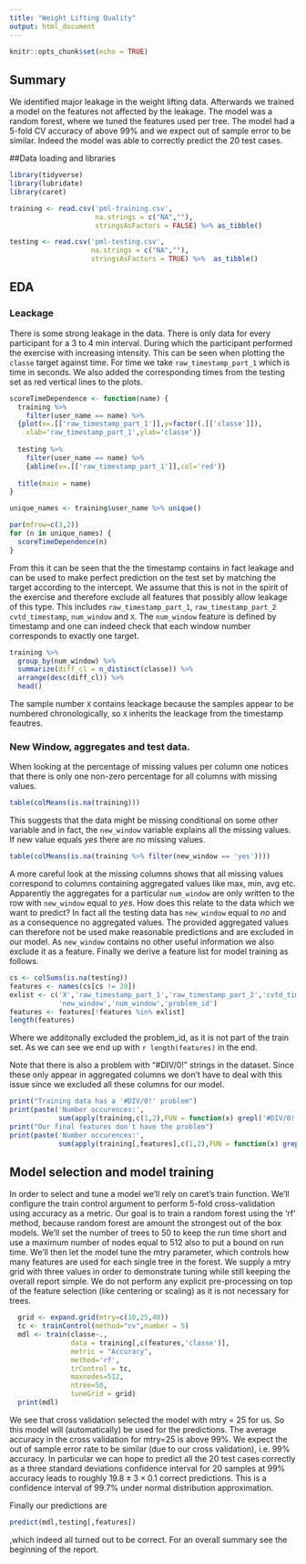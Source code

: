 ```yaml
---
title: "Weight Lifting Quality"
output: html_document
---
```


```r
knitr::opts_chunk$set(echo = TRUE)
```


## Summary
We identified major leakage in the weight lifting data. Afterwards we trained a
model on the features not affected by the leakage. The model was a random forest,
where we tuned the features used per tree. The model had a 5-fold CV accuracy of above
99% and we expect out of sample error to be similar. Indeed the model was able
to correctly predict the 20 test cases.

##Data loading and libraries

```r
library(tidyverse)
library(lubridate)
library(caret)

training <- read.csv('pml-training.csv',
                     na.strings = c("NA",""),
                     stringsAsFactors = FALSE) %>% as_tibble()

testing <- read.csv('pml-testing.csv',
                    na.strings = c("NA",""),
                    stringsAsFactors = TRUE) %>%  as_tibble()
```

## EDA

### Leackage
There is some strong leakage in the data. There is only data for every
participant for a 3 to 4 min interval. During which the participant performed
the exercise with increasing intensity. This can be seen when plotting the
`classe` target against time. For time we take `raw_timestamp_part_1` which is
time in seconds. We also added the corresponding times from the testing set
as red vertical lines to the plots.

```r
scoreTimeDependence <- function(name) {
  training %>% 
    filter(user_name == name) %>% 
  {plot(x=.[['raw_timestamp_part_1']],y=factor(.[['classe']]),
    xlab='raw_timestamp_part_1',ylab='classe')}
  
  testing %>%
    filter(user_name == name) %>% 
    {abline(v=.[['raw_timestamp_part_1']],col='red')}
  
  title(main = name)
}

unique_names <- training$user_name %>% unique()

par(mfrow=c(3,2))
for (n in unique_names) {
  scoreTimeDependence(n)
}
```

From this it can be seen that the the timestamp contains in fact leakage
and can be used to make perfect prediction on the test set by matching the
target according to the intercept. We assume that this is not in the spirit
of the exercise and therefore exclude all features that possibly allow leakage
of this type. This includes `raw_timestamp_part_1`, `raw_timestamp_part_2`
`cvtd_timestamp`, `num_window` and `X`. The `num_window` feature is defined by timestamp
and one can indeed check that each window number corresponds to exactly one target.

```r
training %>%
  group_by(num_window) %>%
  summarize(diff_cl = n_distinct(classe)) %>%
  arrange(desc(diff_cl)) %>%
  head()
```

The sample number `X` contains leackage because the samples appear to be numbered
chronologically, so `X` inherits the leackage from the timestamp feautres.

### New Window, aggregates and test data.

When looking at the percentage of missing values per column one notices that
there is only one non-zero percentage for all columns with missing values.

```r
table(colMeans(is.na(training)))
```

This suggests that the data might be missing conditional on some other variable
and in fact, the `new_window` variable explains all the missing values. If
new value equals *yes* there are no missing values.

```r
table(colMeans(is.na(training %>% filter(new_window == 'yes'))))
```

A more careful look at the missing columns shows that all missing values
correspond to columns containing aggregated values like max, min, avg etc.
Apparently the aggregates for a particular `num_window` are only written to
the row with `new_window` equal to *yes*.
How does this relate to the data which we want to predict? In fact all the testing
data has `new_window` equal to *no* and as a consequence no aggregated values.
The provided aggregated values can therefore not be used make reasonable predictions
and are excluded in our model. As `new_window` contains no other useful information
we also exclude it as a feature. Finally we derive a feature list for model
training as follows.

```r
cs <- colSums(is.na(testing))
features <- names(cs[cs != 20])
exlist <- c('X','raw_timestamp_part_1','raw_timestamp_part_2','cvtd_timestamp',
            'new_window','num_window','problem_id')
features <- features[!features %in% exlist]
length(features)
```

Where we additonally excluded the problem_id, as it is not part of the train set.
As we can see we end up with `r length(features)` in the end.

Note that there is also a problem with "#DIV/0!" strings in the dataset. Since
these only appear in aggregated columns we don't have to deal with this issue
since we excluded all these columns for our model.

```r
print("Training data has a '#DIV/0!' problem")
print(paste('Number occurences:',
            sum(apply(training,c(1,2),FUN = function(x) grepl('#DIV/0!',x)))))
print("Our final features don't have the problem")
print(paste('Number occurences:',
            sum(apply(training[,features],c(1,2),FUN = function(x) grepl('#DIV/0!',x)))))
```

## Model selection and model training

In order to select and tune a model we'll rely on caret's train function. We'll
configure the train control argument to perform 5-fold cross-validation using
accuracy as a metric. Our goal is to train a random forest using the 'rf' method,
because random forest are amount the strongest out of the box models.
We'll set the number of trees to 50  to keep the run time short and use a maximum
number of nodes equal to 512 also to put a bound on run time.
We'll then let the model tune the mtry parameter, 
which controls how many features are used for each single tree in the forest.
We supply a mtry grid with three
values in order to demonstrate tuning while still keeping the overall report simple.
We do not perform any explicit pre-processing on top of the feature selection (like
centering or scaling) as it is not necessary for trees.

```r
  grid <- expand.grid(mtry=c(10,25,40))
  tc <- trainControl(method="cv",number = 5)
  mdl <- train(classe~.,
               data = training[,c(features,'classe')],
               metric = "Accuracy",
               method='rf',
               trControl = tc,
               maxnodes=512,
               ntree=50,
               tuneGrid = grid)
  print(mdl)
```

We see that cross validation selected the model with mtry = 25 for us.
So this model will (automatically) be used for the predictions. The average accuracy
in the cross validation for mtry=25 is above 99%. We expect the out of sample
error rate to be similar (due to our cross validation), i.e. 99% accuracy.
In particular we can hope to predict all the 20 test
cases correctly as a three standard deviations confidence interval for 20
samples at 99% accuracy leads to roughly $19.8 \pm 3\times0.1$ correct predictions.
This is a confidence interval of 99.7% under normal distribution approximation.

Finally our predictions are 
```r
predict(mdl,testing[,features])
```
,which indeed all turned out to be correct. For an overall summary see the beginning
of the report.
